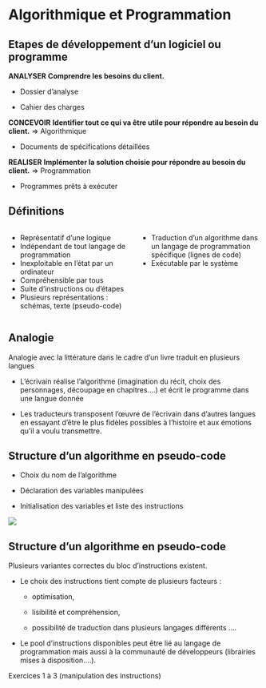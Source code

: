 # Algorithmique et Programmation {.backgroundTitre}

## Etapes de développement d'un logiciel ou programme

[**ANALYSER**]{.Terre_battue2} **Comprendre les besoins du client.**

-   Dossier d'analyse

-   Cahier des charges

[**CONCEVOIR**]{.Terre_battue2} **Identifier tout ce qui va être utile pour répondre au besoin du client.** =\> [Algorithmique]{.Bourgeon2}

-   Documents de spécifications détaillées

[**REALISER**]{.Terre_battue2} **Implémenter la solution choisie pour répondre au besoin du client.** =\> [Programmation]{.Bourgeon2}

-   Programmes prêts à exécuter

## Définitions

::: columns
::: {.column width="50%"}
- Représentatif d’une logique 
- Indépendant de tout langage de programmation 
- Inexploitable en l’état par un ordinateur
- Compréhensible par tous
- Suite d’instructions ou d’étapes
- Plusieurs représentations : schémas, texte (pseudo-code)
:::

::: {.column width="50%"}
- Traduction d’un algorithme dans un langage de programmation spécifique (lignes de code)
- Exécutable par le système
:::
:::


## Analogie

Analogie avec la littérature dans le cadre d’un livre traduit en plusieurs langues

-   L’écrivain réalise l’algorithme (imagination du récit, choix des personnages, découpage en chapitres….) et écrit le programme dans une langue donnée

-   Les traducteurs transposent l’œuvre de l’écrivain dans d’autres langues en essayant d’être le plus fidèles possibles à l’histoire et aux émotions qu’il a voulu transmettre.

## Structure d'un algorithme en pseudo-code

-   Choix du nom de l’algorithme

-   Déclaration des variables manipulées

-   Initialisation des variables et liste des instructions

![](images/clipboard-algo.png){fig-align="center"}

## Structure d'un algorithme en pseudo-code

Plusieurs variantes correctes du bloc d’instructions existent.

-   Le choix des instructions tient compte de plusieurs facteurs :

    -   optimisation,

    -   lisibilité et compréhension,

    -   possibilité de traduction dans plusieurs langages différents ….

-   Le pool d’instructions disponibles peut être lié au langage de programmation mais aussi à la communauté de développeurs (librairies mises à disposition….).

[Exercices 1 à 3 (manipulation des instructions)]{.Terre_battue2}
